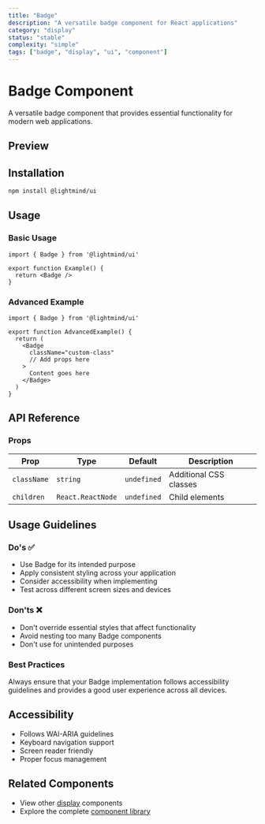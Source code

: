 ```yaml
---
title: "Badge"
description: "A versatile badge component for React applications"
category: "display"
status: "stable"
complexity: "simple"
tags: ["badge", "display", "ui", "component"]
---
```



# Badge Component

A versatile badge component that provides essential functionality for modern web applications.

## Preview

<div className="space-y-6">
  <BadgeDemo />
</div>

## Installation

```bash
npm install @lightmind/ui
```

## Usage

### Basic Usage

```tsx
import { Badge } from '@lightmind/ui'

export function Example() {
  return <Badge />
}
```

### Advanced Example

```tsx
import { Badge } from '@lightmind/ui'

export function AdvancedExample() {
  return (
    <Badge
      className="custom-class"
      // Add props here
    >
      Content goes here
    </Badge>
  )
}
```

## API Reference

### Props

| Prop | Type | Default | Description |
|------|------|---------|-------------|
| `className` | `string` | `undefined` | Additional CSS classes |
| `children` | `React.ReactNode` | `undefined` | Child elements |

## Usage Guidelines

### Do's ✅

- Use Badge for its intended purpose
- Apply consistent styling across your application
- Consider accessibility when implementing
- Test across different screen sizes and devices

### Don'ts ❌

- Don't override essential styles that affect functionality
- Avoid nesting too many Badge components
- Don't use for unintended purposes

### Best Practices

Always ensure that your Badge implementation follows accessibility guidelines and provides a good user experience across all devices.

## Accessibility

- Follows WAI-ARIA guidelines
- Keyboard navigation support
- Screen reader friendly
- Proper focus management

## Related Components

- View other [display](/category/display) components
- Explore the complete [component library](/search)
